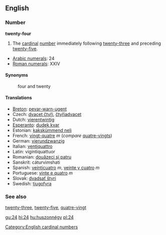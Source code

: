 ==English==

===Number===
'''twenty-four'''
#The [[cardinal]] [[number]] immediately following [[twenty-three]] and preceding [[twenty-five]].

*[[w:Arabic Numerals|Arabic numerals]]: 24
*[[w:Roman numerals|Roman numerals]]: XXIV

====Synonyms====
:four and twenty

====Translations====
*[[Breton]]: [[pevar-warn-ugent]]
*Czech: [[dvacet čtyři]], [[čtyřiadvacet]]
*Dutch: [[vierentwintig]]
*[[Esperanto]]: [[dudek kvar]]
*Estonian: [[kakskümmend neli]]
*French: [[vingt-quatre]] ''m'' (''compare'' [[quatre-vingts]])
*German: [[vierundzwanzig]]
*Italian: [[ventiquattro]]
*Latin: vigintiquattuor
*Romanian: [[douăzeci şi patru]]
*Sanskrit: cáturvi''m''shati
*Spanish: [[veinticuatro]] ''m'', [[veinte y cuatro]] ''m''
*Portuguese: [[vinte e quatro]] ''m''
*Slovak: [[dvadsať štyri]]
*Swedish: [[tjugofyra]]

===See also===

[[twenty-three]], [[twenty-five]], [[quatre-vingt]]

[[Category:English cardinal numbers]]

[[gu:24]]
[[hi:24]]
[[hu:huszonnégy]]
[[pl:24]]